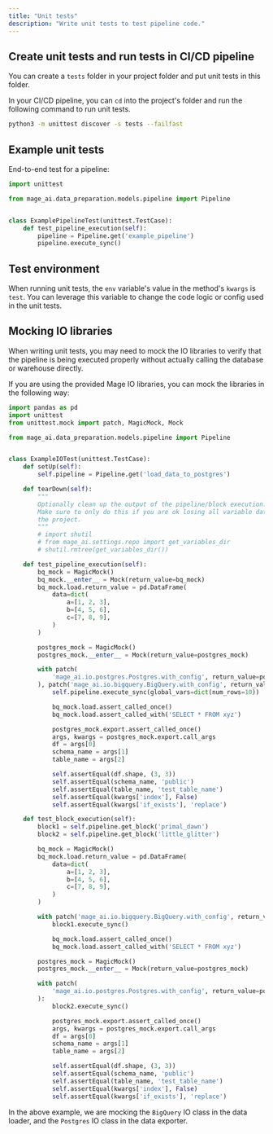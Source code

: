 ```yaml
---
title: "Unit tests"
description: "Write unit tests to test pipeline code."
---
```


## Create unit tests and run tests in CI/CD pipeline

You can create a `tests` folder in your project folder and put unit tests in this folder.

In your CI/CD pipeline, you can `cd` into the project's folder and run the following command
to run unit tests.
```bash
python3 -m unittest discover -s tests --failfast
```

## Example unit tests

End-to-end test for a pipeline:

```python
import unittest

from mage_ai.data_preparation.models.pipeline import Pipeline


class ExamplePipelineTest(unittest.TestCase):
    def test_pipeline_execution(self):
        pipeline = Pipeline.get('example_pipeline')
        pipeline.execute_sync()
```

## Test environment
When running unit tests, the `env` variable's value in the method's `kwargs` is `test`.
You can leverage this variable to change the code logic or config used in the unit tests.

## Mocking IO libraries

When writing unit tests, you may need to mock the IO libraries to verify that the pipeline
is being executed properly without actually calling the database or warehouse directly.

If you are using the provided Mage IO libraries, you can mock the libraries in the following way:

```python
import pandas as pd
import unittest
from unittest.mock import patch, MagicMock, Mock

from mage_ai.data_preparation.models.pipeline import Pipeline


class ExampleIOTest(unittest.TestCase):
    def setUp(self):
        self.pipeline = Pipeline.get('load_data_to_postgres')

    def tearDown(self):
        """
        Optionally clean up the output of the pipeline/block execution.
        Make sure to only do this if you are ok losing all variable data for
        the project.
        """
        # import shutil
        # from mage_ai.settings.repo import get_variables_dir
        # shutil.rmtree(get_variables_dir())

    def test_pipeline_execution(self):
        bq_mock = MagicMock()
        bq_mock.__enter__ = Mock(return_value=bq_mock)
        bq_mock.load.return_value = pd.DataFrame(
            data=dict(
                a=[1, 2, 3],
                b=[4, 5, 6],
                c=[7, 8, 9],
            )
        )

        postgres_mock = MagicMock()
        postgres_mock.__enter__ = Mock(return_value=postgres_mock)

        with patch(
            'mage_ai.io.postgres.Postgres.with_config', return_value=postgres_mock
        ), patch('mage_ai.io.bigquery.BigQuery.with_config', return_value=bq_mock):
            self.pipeline.execute_sync(global_vars=dict(num_rows=10))

            bq_mock.load.assert_called_once()
            bq_mock.load.assert_called_with('SELECT * FROM xyz')

            postgres_mock.export.assert_called_once()
            args, kwargs = postgres_mock.export.call_args
            df = args[0]
            schema_name = args[1]
            table_name = args[2]

            self.assertEqual(df.shape, (3, 3))
            self.assertEqual(schema_name, 'public')
            self.assertEqual(table_name, 'test_table_name')
            self.assertEqual(kwargs['index'], False)
            self.assertEqual(kwargs['if_exists'], 'replace')

    def test_block_execution(self):
        block1 = self.pipeline.get_block('primal_dawn')
        block2 = self.pipeline.get_block('little_glitter')

        bq_mock = MagicMock()
        bq_mock.load.return_value = pd.DataFrame(
            data=dict(
                a=[1, 2, 3],
                b=[4, 5, 6],
                c=[7, 8, 9],
            )
        )

        with patch('mage_ai.io.bigquery.BigQuery.with_config', return_value=bq_mock):
            block1.execute_sync()

            bq_mock.load.assert_called_once()
            bq_mock.load.assert_called_with('SELECT * FROM xyz')

        postgres_mock = MagicMock()
        postgres_mock.__enter__ = Mock(return_value=postgres_mock)

        with patch(
            'mage_ai.io.postgres.Postgres.with_config', return_value=postgres_mock
        ):
            block2.execute_sync()

            postgres_mock.export.assert_called_once()
            args, kwargs = postgres_mock.export.call_args
            df = args[0]
            schema_name = args[1]
            table_name = args[2]

            self.assertEqual(df.shape, (3, 3))
            self.assertEqual(schema_name, 'public')
            self.assertEqual(table_name, 'test_table_name')
            self.assertEqual(kwargs['index'], False)
            self.assertEqual(kwargs['if_exists'], 'replace')
```

In the above example, we are mocking the `BigQuery` IO class in the data loader, and the
`Postgres` IO class in the data exporter.

